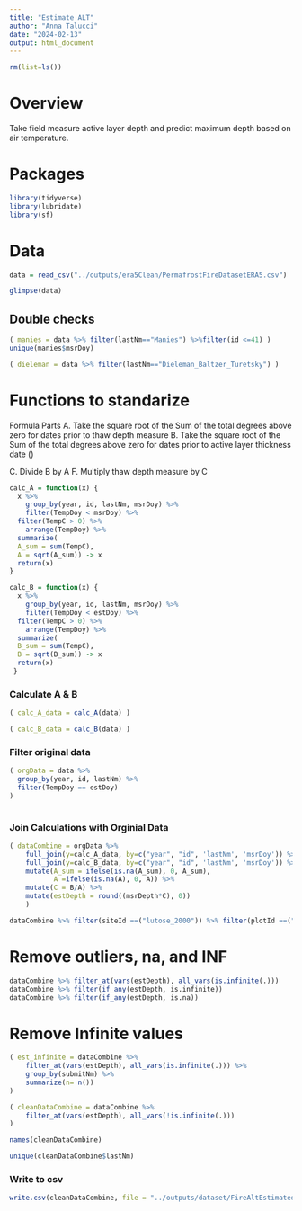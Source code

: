 ```yaml
---
title: "Estimate ALT"
author: "Anna Talucci"
date: "2024-02-13"
output: html_document
---
```


```r
rm(list=ls())
```

# Overview

Take field measure active layer depth and predict maximum depth based on air temperature.

# Packages

```r
library(tidyverse)
library(lubridate)
library(sf)
```

# Data

```r
data = read_csv("../outputs/era5Clean/PermafrostFireDatasetERA5.csv")
```

```r
glimpse(data)
```

## Double checks

```r
( manies = data %>% filter(lastNm=="Manies") %>%filter(id <=41) )
unique(manies$msrDoy)
```

```r
( dieleman = data %>% filter(lastNm=="Dieleman_Baltzer_Turetsky") ) 
```

# Functions to standarize

Formula Parts 
A. Take the square root of the Sum of the total degrees above zero for dates prior to thaw depth measure
B. Take the square root of the Sum of the total degrees above zero for dates prior to active layer thickness date ()

C. Divide B by A
F. Multiply thaw depth measure by C

```r
calc_A = function(x) {
  x %>% 
    group_by(year, id, lastNm, msrDoy) %>%
    filter(TempDoy < msrDoy) %>%
  filter(TempC > 0) %>%
    arrange(TempDoy) %>%
  summarize( 
  A_sum = sum(TempC),
  A = sqrt(A_sum)) -> x
  return(x)
}

```


```r

calc_B = function(x) {
  x %>% 
    group_by(year, id, lastNm, msrDoy) %>%
    filter(TempDoy < estDoy) %>%
  filter(TempC > 0) %>%
    arrange(TempDoy) %>%
  summarize( 
  B_sum = sum(TempC),
  B = sqrt(B_sum)) -> x
  return(x)
 }
```

### Calculate A & B

```r
( calc_A_data = calc_A(data) )
```

```r
( calc_B_data = calc_B(data) )
```

### Filter original data 

```r
( orgData = data %>% 
  group_by(year, id, lastNm) %>%
  filter(TempDoy == estDoy)
)
  
```

### Join Calculations with Orginial Data

```r
( dataCombine = orgData %>% 
    full_join(y=calc_A_data, by=c("year", "id", 'lastNm', 'msrDoy')) %>%
    full_join(y=calc_B_data, by=c("year", "id", 'lastNm', 'msrDoy')) %>%
    mutate(A_sum = ifelse(is.na(A_sum), 0, A_sum),
           A =ifelse(is.na(A), 0, A)) %>%
    mutate(C = B/A) %>%
    mutate(estDepth = round((msrDepth*C), 0)) 
    )
```

```r
dataCombine %>% filter(siteId ==("lutose_2000")) %>% filter(plotId ==("4-8")) %>% filter(fireYr==2000) %>% filter(year==2015) %>% write_csv(., "..//outputs/Table3.csv")
```

# Remove outliers, na, and INF

```r
dataCombine %>% filter_at(vars(estDepth), all_vars(is.infinite(.)))
dataCombine %>% filter(if_any(estDepth, is.infinite))
dataCombine %>% filter(if_any(estDepth, is.na))
```

# Remove Infinite values

```r
( est_infinite = dataCombine %>% 
    filter_at(vars(estDepth), all_vars(is.infinite(.))) %>%
    group_by(submitNm) %>%
    summarize(n= n())
)
```
```r
( cleanDataCombine = dataCombine %>% 
    filter_at(vars(estDepth), all_vars(!is.infinite(.))) 
)
```

```r
names(cleanDataCombine)
```

```r
unique(cleanDataCombine$lastNm)
```

### Write to csv

```r
write.csv(cleanDataCombine, file = "../outputs/dataset/FireAltEstimated.csv", row.names=FALSE)
```

